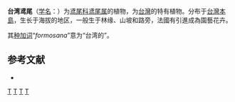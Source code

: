 {{Speciesbox 
| genus = Iris
| species = formosana
| status = NE
| status_system = IUCN3.1
| authority = Ohwi, 1934
| synonyms = ''Evansia formosana'' <small>(Ohwi) M.B.Crespo, Mart.-Azorín & Mavrodiev</small>
}}

'''台湾鸢尾'''（[[学名|学名]]：{{sname|''Iris formosana''}}）为[[鸢尾科|鸢尾科]][[鸢尾属|鸢尾属]]的植物，为[[台灣|台灣]]的特有植物。分布于[[台灣島|台灣本島]]，生长于海拔{{convert|500|至|1,000|m}}的地区，一般生于林缘、山坡和路旁，法國有引進成為園藝花卉。{{r|TaiBIF_201785}}

其[[种加词|种加词]]“''formosana''”意为“台湾的”。

== 参考文献 ==
<div class="references-small">
* {{cite web| url =http://www.bioinfo.cn/db05/KmzwSpecies.php?action=view&id=11478| title =台湾鸢尾| work =《中国高等植物数据库全库》| publisher =中国科学院微生物研究所| author =昆明植物研究所| accessdate =2009-02-24| deadurl =yes| archiveurl =https://web.archive.org/web/20160305000120/http://www.bioinfo.cn/db05/KmzwSpecies.php?action=view&id=11478| archivedate =2016-03-05}}
</div>
{{reflist|1|refs=
<ref name=TaiBIF_201785>{{cite web |url=http://taibif.org.tw/taibif_search/species_detail.php?name_code=201785 |title=''Iris formosana'' Ohwi, 1934 臺灣鳶尾 |publisher=台灣生物多樣性資訊入口網-TaiBIF |accessdate=2015-10-12 }}{{Dead link}}；2015-10-01日之前的前端介面舊版：{{cite web |url=http://taibif.tw/zh/namecode/201785 |title=''Iris formosana'' Ohwi, 1934 臺灣鳶尾 |publisher=台灣生物多樣性資訊入口網-TaiBIF |accessdate=2015-08-26 |archiveurl=https://archive.is/20150319143812/http://taibif.org.tw/flower/detail.php?sc=Iris+formosana&locale=en |archivedate=2015-03-19 |deadurl=yes }}[https://archive.is/20150902045556/http://taibif.tw/en/namecode/201785 gCache{{en}}2015-09-02][https://archive.is/20150924195607/http://taibif.tw/zh/namecode/201785 gCache{{zh}}2015-09-24]、[https://archive.is/taibiftw/zh/namecode/201785 ]{{dead link|date=2018年2月 |bot=InternetArchiveBot |fix-attempted=yes }}、 [http://web.archive.org/web/*/taibif.tw/zh/namecode/201785  ]</ref>
}}
{{Taxonbar|from=Q10915184}}

[[Category:鸢尾属|T]]
[[Category:台灣特有種|T]]
[[Category:台灣植物|T]]
[[Category:1934年描述的植物|T]]